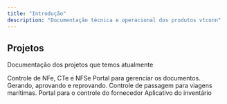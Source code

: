 ```yaml
---
title: "Introdução"
description: "Documentação técnica e operacional dos produtos vtconn"
---
```


## Projetos

Documentação dos projetos que temos atualmente

<Columns cols={2}>
  <Card
    title="VT XML"
    icon="pen-to-square"
    href="/development"
  >
    Controle de NFe, CTe e NFSe
  </Card>
  <Card
    title="Solicitação e aprovação de documentos"
    icon="palette"
    href="/controle-compras/introducao"
  >
    Portal para gerenciar os documentos. Gerando, aprovando e reprovando.
  </Card>
  <Card
    title="Navegar"
    icon="map"
    href="/essentials/navigation"
  >
    Controle de passagem para viagens marítimas.
  </Card>
  <Card
    title="Portal do fornecedor"
    icon="terminal"
    href="/api-reference/introduction"
  >
    Portal para o controle do fornecedor
  </Card>
  <Card
    title="inventario"
    icon="monitor-smartphone"
    href="/inventario"
  >
    Aplicativo do inventário
  </Card>
</Columns>
